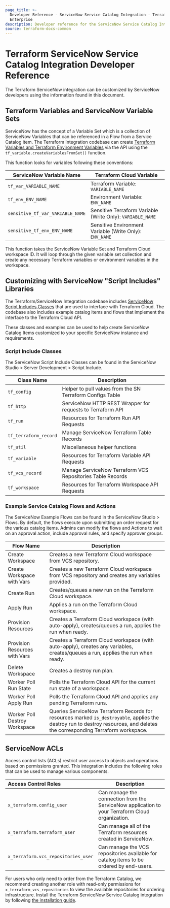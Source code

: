 ```yaml
---
page_title: >-
  Developer Reference - ServiceNow Service Catalog Integration - Terraform
  Enterprise
description: Developer reference for the ServiceNow Service Catalog Integration.
source: terraform-docs-common
---
```


# Terraform ServiceNow Service Catalog Integration Developer Reference

The Terraform ServiceNow integration can be customized by ServiceNow developers
using the information found in this document.

## Terraform Variables and ServiceNow Variable Sets

ServiceNow has the concept of a Variable Set which is a collection of ServiceNow
Variables that can be referenced in a Flow from a Service Catalog item. The
Terraform Integration codebase can create [Terraform Variables and Terraform
Environment Variables](/terraform/enterprise/workspaces/variables) via the API using the
`tf_variable.createVariablesFromSet()` function.

This function looks for variables following these conventions:

| ServiceNow Variable Name         | Terraform Cloud Variable                                   |
| -------------------------------- | ---------------------------------------------------------- |
| `tf_var_VARIABLE_NAME`           | Terraform Variable: `VARIABLE_NAME`                        |
| `tf_env_ENV_NAME`                | Environment Variable: `ENV_NAME`                           |
| `sensitive_tf_var_VARIABLE_NAME` | Sensitive Terraform Variable (Write Only): `VARIABLE_NAME` |
| `sensitive_tf_env_ENV_NAME`      | Sensitive Environment Variable (Write Only): `ENV_NAME`    |

This function takes the ServiceNow Variable Set and Terraform Cloud workspace
ID. It will loop through the given variable set collection and create any
necessary Terraform variables or environment variables in the workspace.

## Customizing with ServiceNow "Script Includes" Libraries

The Terraform/ServiceNow Integration codebase includes [ServiceNow Script
Includes
Classes](https://docs.servicenow.com/bundle/madrid-application-development/page/script/server-scripting/concept/c_ScriptIncludes.html)
that are used to interface with Terraform Cloud. The codebase also includes
example catalog items and flows that implement the interface to the Terraform
Cloud API.

These classes and examples can be used to help create ServiceNow Catalog Items
customized to your specific ServiceNow instance and requirements.

### Script Include Classes

The ServiceNow Script Include Classes can be found in the ServiceNow Studio >
Server Development > Script Include.

| Class Name            | Description                                                |
| --------------------- | ---------------------------------------------------------- |
| `tf_config`           | Helper to pull values from the SN Terraform Configs Table  |
| `tf_http`             | ServiceNow HTTP REST Wrapper for requests to Terraform API |
| `tf_run`              | Resources for Terraform Run API Requests                   |
| `tf_terraform_record` | Manage ServiceNow Terraform Table Records                  |
| `tf_util`             | Miscellaneous helper functions                             |
| `tf_variable`         | Resources for Terraform Variable API Requests              |
| `tf_vcs_record`       | Manage ServiceNow Terraform VCS Repositories Table Records |
| `tf_workspace`        | Resources for Terraform Workspace API Requests             |

### Example Service Catalog Flows and Actions

The ServiceNow Example Flows can be found in the ServiceNow Studio > Flows. By
default, the flows execute upon submitting an order request for the various
catalog items. Admins can modify the flows and Actions to wait on an approval
action, include approval rules, and specify approver groups.

| Flow Name                     | Description                                                                                                                                                                  |
| ----------------------------- | ---------------------------------------------------------------------------------------------------------------------------------------------------------------------------- |
| Create Workspace              | Creates a new Terraform Cloud workspace from VCS repository.                                                                                                                 |
| Create Workspace with Vars    | Creates a new Terraform Cloud workspace from VCS repository and creates any variables provided.                                                                              |
| Create Run                    | Creates/queues a new run on the Terraform Cloud workspace.                                                                                                                   |
| Apply Run                     | Applies a run on the Terraform Cloud workspace.                                                                                                                              |
| Provision Resources           | Creates a Terraform Cloud workspace (with auto-apply), creates/queues a run, applies the run when ready.                                                                     |
| Provision Resources with Vars | Creates a Terraform Cloud workspace (with auto-apply), creates any variables, creates/queues a run, applies the run when ready.                                              |
| Delete Workspace              | Creates a destroy run plan.                                                                                                                                                  |
| Worker Poll Run State         | Polls the Terraform Cloud API for the current run state of a workspace.                                                                                                      |
| Worker Poll Apply Run         | Polls the Terraform Cloud API and applies any pending Terraform runs.                                                                                                        |
| Worker Poll Destroy Workspace | Queries ServiceNow Terraform Records for resources marked `is_destroyable`, applies the destroy run to destroy resources, and deletes the corresponding Terraform workspace. |

## ServiceNow ACLs

Access control lists (ACLs) restrict user access to objects and operations based
on permissions granted. This integration includes the following roles that can
be used to manage various components.

| Access Control Roles                | Description                                                                                     |
| :---------------------------------- | ----------------------------------------------------------------------------------------------- |
| `x_terraform.config_user`           | Can manage the connection from the ServiceNow application to your Terraform Cloud organization. |
| `x_terraform.terraform_user`        | Can manage all of the Terraform resources created in ServiceNow.                                |
| `x_terraform.vcs_repositories_user` | Can manage the VCS repositories available for catalog items to be ordered by end-users.         |

For users who only need to order from the Terraform Catalog, we recommend
creating another role with read-only permissions for
`x_terraform_vcs_repositories` to view the available repositories for ordering
infrastructure. Install the Terraform ServiceNow Service Catalog integration by
following [the installation guide](/terraform/enterprise/integrations/service-now).
